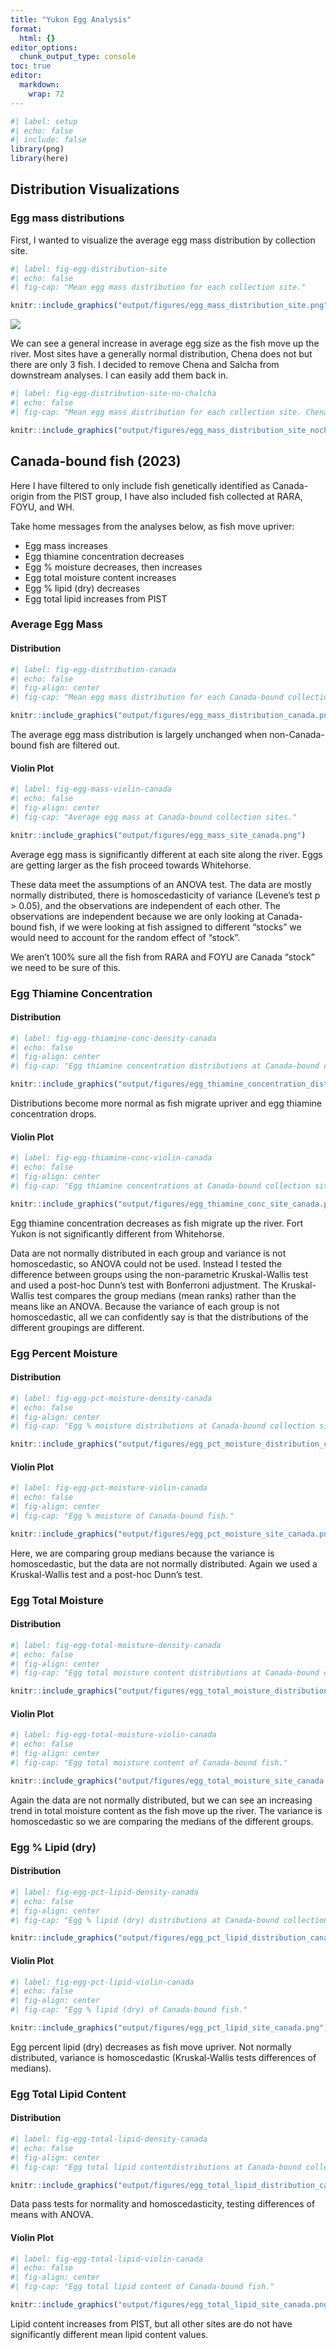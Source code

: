 ```yaml
---
title: "Yukon Egg Analysis"
format:
  html: {}
editor_options:
  chunk_output_type: console
toc: true
editor:
  markdown:
    wrap: 72
---
```


```r
#| label: setup
#| echo: false
#| include: false
library(png)
library(here)
```

## Distribution Visualizations

### Egg mass distributions

First, I wanted to visualize the average egg mass distribution by
collection site.

```r
#| label: fig-egg-distribution-site
#| echo: false
#| fig-cap: "Mean egg mass distribution for each collection site."

knitr::include_graphics("output/figures/egg_mass_distribution_site.png")

```


::: {#fig-egg-distribution-site fig-cap="Mean egg mass distribution…" fig-align="center"}
![](output/figures/egg_mass_distribution_site.png)
:::

We can see a general increase in average egg size as the fish move up
the river. Most sites have a generally normal distribution, Chena does
not but there are only 3 fish. I decided to remove Chena and Salcha from
downstream analyses. I can easily add them back in.

```r
#| label: fig-egg-distribution-site-no-chalcha
#| echo: false
#| fig-cap: "Mean egg mass distribution for each collection site. Chena and Salcha are removed."

knitr::include_graphics("output/figures/egg_mass_distribution_site_nochalcha.png")

```

## Canada-bound fish (2023)

Here I have filtered to only include fish genetically identified as
Canada-origin from the PIST group, I have also included fish collected
at RARA, FOYU, and WH.

Take home messages from the analyses below, as fish move upriver: 

- Egg mass increases 
- Egg thiamine concentration decreases 
- Egg % moisture decreases, then increases 
- Egg total moisture content increases
- Egg % lipid (dry) decreases
- Egg total lipid increases from PIST

### Average Egg Mass

#### Distribution

```r
#| label: fig-egg-distribution-canada
#| echo: false
#| fig-align: center
#| fig-cap: "Mean egg mass distribution for each Canada-bound collection site."

knitr::include_graphics("output/figures/egg_mass_distribution_canada.png")
```

The average egg mass distribution is largely unchanged when
non-Canada-bound fish are filtered out.

#### Violin Plot

```r
#| label: fig-egg-mass-violin-canada
#| echo: false
#| fig-align: center
#| fig-cap: "Average egg mass at Canada-bound collection sites."

knitr::include_graphics("output/figures/egg_mass_site_canada.png")

```

Average egg mass is significantly different at each site along the
river. Eggs are getting larger as the fish proceed towards Whitehorse.

These data meet the assumptions of an ANOVA test. The data are mostly
normally distributed, there is homoscedasticity of variance (Levene's
test p \> 0.05), and the observations are independent of each other. The
observations are independent because we are only looking at Canada-bound
fish, if we were looking at fish assigned to different "stocks" we would
need to account for the random effect of "stock".

We aren't 100% sure all the fish from RARA and FOYU are Canada "stock"
we need to be sure of this.

### Egg Thiamine Concentration

#### Distribution

```r
#| label: fig-egg-thiamine-conc-density-canada
#| echo: false
#| fig-align: center
#| fig-cap: "Egg thiamine concentration distributions at Canada-bound collection sites."

knitr::include_graphics("output/figures/egg_thiamine_concentration_distribution_canada.png")

```

Distributions become more normal as fish migrate upriver and egg
thiamine concentration drops.

#### Violin Plot

```r
#| label: fig-egg-thiamine-conc-violin-canada
#| echo: false
#| fig-align: center
#| fig-cap: "Egg thiamine concentrations at Canada-bound collection sites."

knitr::include_graphics("output/figures/egg_thiamine_conc_site_canada.png")

```

Egg thiamine concentration decreases as fish migrate up the river. Fort
Yukon is not significantly different from Whitehorse.

Data are not normally distributed in each group and variance is not
homoscedastic, so ANOVA could not be used. Instead I tested the
difference between groups using the non-parametric Kruskal-Wallis test
and used a post-hoc Dunn's test with Bonferroni adjustment. The
Kruskal-Wallis test compares the group medians (mean ranks) rather than
the means like an ANOVA. Because the variance of each group is not
homoscedastic, all we can confidently say is that the distributions of
the different groupings are different.

### Egg Percent Moisture

#### Distribution

```r
#| label: fig-egg-pct-moisture-density-canada
#| echo: false
#| fig-align: center
#| fig-cap: "Egg % moisture distributions at Canada-bound collection sites."

knitr::include_graphics("output/figures/egg_pct_moisture_distribution_canada.png")

```

#### Violin Plot

```r
#| label: fig-egg-pct-moisture-violin-canada
#| echo: false
#| fig-align: center
#| fig-cap: "Egg % moisture of Canada-bound fish."

knitr::include_graphics("output/figures/egg_pct_moisture_site_canada.png")

```

Here, we are comparing group medians because the variance is
homoscedastic, but the data are not normally distributed. Again we used
a Kruskal-Wallis test and a post-hoc Dunn's test.

### Egg Total Moisture

#### Distribution

```r
#| label: fig-egg-total-moisture-density-canada
#| echo: false
#| fig-align: center
#| fig-cap: "Egg total moisture content distributions at Canada-bound collection sites."

knitr::include_graphics("output/figures/egg_total_moisture_distribution_canada.png")

```

#### Violin Plot

```r
#| label: fig-egg-total-moisture-violin-canada
#| echo: false
#| fig-align: center
#| fig-cap: "Egg total moisture content of Canada-bound fish."

knitr::include_graphics("output/figures/egg_total_moisture_site_canada.png")

```

Again the data are not normally distributed, but we can see an
increasing trend in total moisture content as the fish move up the
river. The variance is homoscedastic so we are comparing the medians of
the different groups.

### Egg % Lipid (dry)

#### Distribution

```r
#| label: fig-egg-pct-lipid-density-canada
#| echo: false
#| fig-align: center
#| fig-cap: "Egg % lipid (dry) distributions at Canada-bound collection sites."

knitr::include_graphics("output/figures/egg_pct_lipid_distribution_canada.png")

```

#### Violin Plot

```r
#| label: fig-egg-pct-lipid-violin-canada
#| echo: false
#| fig-align: center
#| fig-cap: "Egg % lipid (dry) of Canada-bound fish."

knitr::include_graphics("output/figures/egg_pct_lipid_site_canada.png")

```

Egg percent lipid (dry) decreases as fish move upriver. Not normally distributed, variance is homoscedastic (Kruskal-Wallis tests differences of medians).

### Egg Total Lipid Content

#### Distribution

```r
#| label: fig-egg-total-lipid-density-canada
#| echo: false
#| fig-align: center
#| fig-cap: "Egg total lipid contentdistributions at Canada-bound collection sites."

knitr::include_graphics("output/figures/egg_total_lipid_distribution_canada.png")

```

Data pass tests for normality and homoscedasticity, 
testing differences of means with ANOVA.

#### Violin Plot

```r
#| label: fig-egg-total-lipid-violin-canada
#| echo: false
#| fig-align: center
#| fig-cap: "Egg total lipid content of Canada-bound fish."

knitr::include_graphics("output/figures/egg_total_lipid_site_canada.png")

```

Lipid content increases from PIST, but all other sites are do not have
significantly different mean lipid content values.

